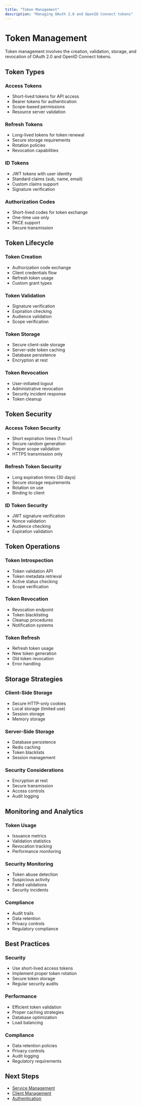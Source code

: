 ```yaml
---
title: "Token Management"
description: "Managing OAuth 2.0 and OpenID Connect tokens"
---
```


# Token Management

Token management involves the creation, validation, storage, and revocation of OAuth 2.0 and OpenID Connect tokens.

## Token Types

### Access Tokens
- Short-lived tokens for API access
- Bearer tokens for authentication
- Scope-based permissions
- Resource server validation

### Refresh Tokens
- Long-lived tokens for token renewal
- Secure storage requirements
- Rotation policies
- Revocation capabilities

### ID Tokens
- JWT tokens with user identity
- Standard claims (sub, name, email)
- Custom claims support
- Signature verification

### Authorization Codes
- Short-lived codes for token exchange
- One-time use only
- PKCE support
- Secure transmission

## Token Lifecycle

### Token Creation
- Authorization code exchange
- Client credentials flow
- Refresh token usage
- Custom grant types

### Token Validation
- Signature verification
- Expiration checking
- Audience validation
- Scope verification

### Token Storage
- Secure client-side storage
- Server-side token caching
- Database persistence
- Encryption at rest

### Token Revocation
- User-initiated logout
- Administrative revocation
- Security incident response
- Token cleanup

## Token Security

### Access Token Security
- Short expiration times (1 hour)
- Secure random generation
- Proper scope validation
- HTTPS transmission only

### Refresh Token Security
- Long expiration times (30 days)
- Secure storage requirements
- Rotation on use
- Binding to client

### ID Token Security
- JWT signature verification
- Nonce validation
- Audience checking
- Expiration validation

## Token Operations

### Token Introspection
- Token validation API
- Token metadata retrieval
- Active status checking
- Scope verification

### Token Revocation
- Revocation endpoint
- Token blacklisting
- Cleanup procedures
- Notification systems

### Token Refresh
- Refresh token usage
- New token generation
- Old token revocation
- Error handling

## Storage Strategies

### Client-Side Storage
- Secure HTTP-only cookies
- Local storage (limited use)
- Session storage
- Memory storage

### Server-Side Storage
- Database persistence
- Redis caching
- Token blacklists
- Session management

### Security Considerations
- Encryption at rest
- Secure transmission
- Access controls
- Audit logging

## Monitoring and Analytics

### Token Usage
- Issuance metrics
- Validation statistics
- Revocation tracking
- Performance monitoring

### Security Monitoring
- Token abuse detection
- Suspicious activity
- Failed validations
- Security incidents

### Compliance
- Audit trails
- Data retention
- Privacy controls
- Regulatory compliance

## Best Practices

### Security
- Use short-lived access tokens
- Implement proper token rotation
- Secure token storage
- Regular security audits

### Performance
- Efficient token validation
- Proper caching strategies
- Database optimization
- Load balancing

### Compliance
- Data retention policies
- Privacy controls
- Audit logging
- Regulatory requirements

## Next Steps

- [Service Management](/implementation/service-management)
- [Client Management](/implementation/client-management)
- [Authentication](/implementation/authentication)